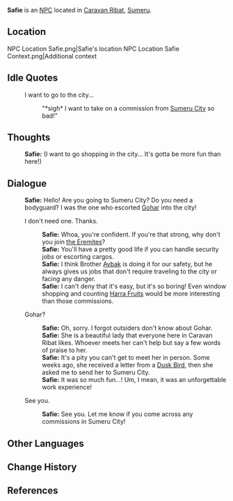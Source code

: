 {{Meta
|missing_NPC_profile = yes
}}
{{Character Infobox
|type             = NPC
|image            = NPC Safie.png
|region           = Sumeru
|affiliation      = The Eremites
|title            = Eremite Mercenary
|dialoguereward   = 
|ancestry         = <!-- Clan/family -->
|father           = 
|mother           = 
|spouse           = 
|sibling          = 
|child            = 
|relative         = 
|voiceEN          = [http://www.caitlin-myers.com/credits.html Caitlin Myers]<ref name="Caitlin Myers">Twitter: [https://twitter.com/CaitlinMyers/status/1562477333847478273 EN VA Self Announcement]</ref>
|voiceCN          = 
|voiceJP          = 
}}
'''Safie''' is an [[NPC]] located in [[Caravan Ribat]], [[Sumeru]].

==Location==
<gallery>
NPC Location Safie.png|Safie's location
NPC Location Safie Context.png|Additional context
</gallery>
<!--
==Profile==
''(To be added.)''

===Personality===
''(To be added.)''

===Appearance===
''(To be added.)''

==Quests and Events==
{{Quests and Events}}
-->
==Idle Quotes==
{{Dialogue start}}
: {{DIcon|Idle}} I want to go to the city...
:: {{A|VO Safie 01.ogg}} "*sigh* I want to take on a commission from [[Sumeru City]] so bad!"
{{Dialogue end}}

==Thoughts==
{{All Schemes to Know Explanation|name=Safie}}
:{{A|VO Safie All Schemes to Know 01.ogg}} '''Safie:''' (I want to go shopping in the city... It's gotta be more fun than here!)

==Dialogue==
{{Dialogue start}}
:'''Safie:''' Hello! Are you going to Sumeru City? Do you need a bodyguard? I was the one who escorted [[Gohar]] into the city!
:{{DIcon}} I don't need one. Thanks.
::'''Safie:''' Whoa, you're confident. If you're that strong, why don't you join [[the Eremites]]?
::'''Safie:''' You'll have a pretty good life if you can handle security jobs or escorting cargos.
::'''Safie:''' I think Brother [[Aybak]] is doing it for our safety, but he always gives us jobs that don't require traveling to the city or facing any danger.
::'''Safie:''' I can't deny that it's easy, but it's so boring! Even window shopping and counting [[Harra Fruit]]s would be more interesting than those commissions.
:{{DIcon}} Gohar?
::'''Safie:''' Oh, sorry. I forgot outsiders don't know about Gohar.
::'''Safie:''' She is a beautiful lady that everyone here in Caravan Ribat likes. Whoever meets her can't help but say a few words of praise to her.
::'''Safie:''' It's a pity you can't get to meet her in person. Some weeks ago, she received a letter from a [[Dusk Bird]], then she asked me to send her to Sumeru City.
::'''Safie:''' It was so much fun...! Um, I mean, it was an unforgettable work experience!
:{{DIcon}} See you.
::'''Safie:''' See you. Let me know if you come across any commissions in Sumeru City!
{{Dialogue end}}
<!--
==Event Dialogue==
===Event Name===
{{Dialogue start}}
:'''{{subst:PAGENAME}}:'''
{{Dialogue end}}

==Trivia==
* 
-->
==Other Languages==
{{Other Languages
|default_hidden = 1
|en      = Safie
|zhs     = 莎菲
|zhs_rm  = Shāfēi
|zht     = 莎菲
|zht_rm  = Shāfēi
|ja      = セーフィー
|ja_rm   = Seefii
|ko      = 사피
|ko_rm   = Sapi
|es      = Safie
|fr      = Safie
|ru      = Сафи
|th      = Safie
|vi      = Safie
|de      = Safie
|id      = Safie
|pt      = Safie
|tr      = Safie
|it      = Safie
}}

==Change History==
{{Change History|3.0}}

==References==
{{Reflist}}
